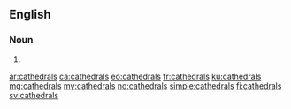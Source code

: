 ==English==

===Noun===
{{head|en|noun plural form}}

# {{plural of|cathedral|lang=en}}

[[ar:cathedrals]]
[[ca:cathedrals]]
[[eo:cathedrals]]
[[fr:cathedrals]]
[[ku:cathedrals]]
[[mg:cathedrals]]
[[my:cathedrals]]
[[no:cathedrals]]
[[simple:cathedrals]]
[[fi:cathedrals]]
[[sv:cathedrals]]